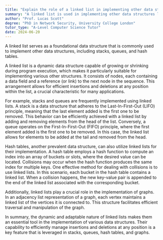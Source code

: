 ```yaml
---
title: "Explain the role of a linked list in implementing other data structures"
summary: "A linked list is used in implementing other data structures like stacks, queues, and hash tables."
author: "Prof. Lucas Scott"
degree: "PhD in Network Security, University College London"
tutor_type: "A-Level Computer Science Tutor"
date: 2024-06-20
---
```


A linked list serves as a foundational data structure that is commonly used to implement other data structures, including stacks, queues, and hash tables.

A linked list is a dynamic data structure capable of growing or shrinking during program execution, which makes it particularly suitable for implementing various other structures. It consists of nodes, each containing a data field and a reference (or link) to the next node in the sequence. This arrangement allows for efficient insertions and deletions at any position within the list, a crucial characteristic for many applications.

For example, stacks and queues are frequently implemented using linked lists. A stack is a data structure that adheres to the Last-In-First-Out (LIFO) principle, meaning that the last element added is the first one to be removed. This behavior can be efficiently achieved with a linked list by adding and removing elements from the head of the list. Conversely, a queue operates on the First-In-First-Out (FIFO) principle, where the first element added is the first one to be removed. In this case, the linked list allows for elements to be added at the tail and removed from the head.

Hash tables, another prevalent data structure, can also utilize linked lists for their implementation. A hash table employs a hash function to compute an index into an array of buckets or slots, where the desired value can be located. Collisions may occur when the hash function produces the same index for multiple keys. One effective method for dealing with collisions is to use linked lists. In this scenario, each bucket in the hash table contains a linked list. When a collision happens, the new key-value pair is appended to the end of the linked list associated with the corresponding bucket.

Additionally, linked lists play a crucial role in the implementation of graphs. In an adjacency list representation of a graph, each vertex maintains a linked list of the vertices it is connected to. This structure facilitates efficient traversal and manipulation of the graph.

In summary, the dynamic and adaptable nature of linked lists makes them an essential tool in the implementation of various data structures. Their capability to efficiently manage insertions and deletions at any position is a key feature that is leveraged in stacks, queues, hash tables, and graphs.
    